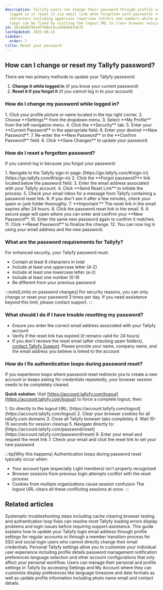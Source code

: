 ```yaml
---
description: Tallyfy users can change their password through profile settings when
  logged in or reset it via email link when forgotten with passwords requiring 8+
  characters including uppercase lowercase letters and numbers while authentication
  loops can be fixed by visiting the logout URL to clear browser sessions.
id: 18cddd8f95e4ff68ef6ca2664e6fde75
lastUpdated: 2025-08-15
sidebar:
  order: 7
title: Reset your password
---
```



## How can I change or reset my Tallyfy password?

There are two primary methods to update your Tallyfy password:

1.  **Change it while logged in** (if you know your current password)
2.  **Reset it if you forgot it** (if you cannot log in to your account)

### How do I change my password while logged in?

<Steps>
1. Click your profile picture or name located in the top right corner.
2. Choose **Settings** from the dropdown menu.
3. Select **My Profile** from the left navigation menu.
4. Click the **Security** tab.
5. Enter your **Current Password** in the appropriate field.
6. Enter your desired **New Password**.
7. Re-enter the **New Password** in the **Confirm Password** field.
8. Click **Save Changes** to update your password.
</Steps>

### How do I reset a forgotten password?

If you cannot log in because you forgot your password:

<Steps>
1. Navigate to the Tallyfy sign-in page: [https://go.tallyfy.com/#/sign-in](https://go.tallyfy.com/#/sign-in)
2. Click the **Forgot password?** link located below the password field.
3. Enter the email address associated with your Tallyfy account.
4. Click **Send Reset Link** to initiate the process.
5. Check your email inbox for a message from Tallyfy containing a password reset link.
6. If you don't see it after a few minutes, check your spam or junk folder thoroughly.
7. **Important:** The reset link in the email expires after 24 hours.
8. Click the password reset link in the email.
9. A secure page will open where you can enter and confirm your **New Password**.
10. Enter the same new password again to confirm it matches.
11. Click **Reset Password** to finalize the change.
12. You can now log in using your email address and the new password.
</Steps>

### What are the password requirements for Tallyfy?

For enhanced security, your Tallyfy password must:
- Contain at least 8 characters in total
- Include at least one uppercase letter (A-Z)
- Include at least one lowercase letter (a-z)
- Include at least one number (0-9)
- Be different from your previous password

:::note[Limits on password changes]
For security reasons, you can only change or reset your password 3 times per day. If you need assistance beyond this limit, please contact support.
:::

### What should I do if I have trouble resetting my password?

- Ensure you enter the correct email address associated with your Tallyfy account
- Verify if the reset link has expired (it remains valid for 24 hours)
- If you don't receive the reset email (after checking spam folders), [contact Tallyfy Support](/products/pro/miscellaneous/support/how-can-i-contact-tallyfys-support-team/). Please provide your name, company name, and the email address you believe is linked to the account

### How do I fix authentication loops during password reset?

If you experience loops where password reset redirects you to create a new account or keeps asking for credentials repeatedly, your browser session needs to be completely cleared.

**Quick solution**: Visit [https://account.tallyfy.com/logout](https://account.tallyfy.com/logout) to force a complete logout, then:

<Steps>
1. Go directly to the logout URL: [https://account.tallyfy.com/logout](https://account.tallyfy.com/logout)
2. Clear your browser cookies for all tallyfy.com domains
3. Close all Tallyfy browser tabs completely
4. Wait 10-15 seconds for session cleanup
5. Navigate directly to: [https://account.tallyfy.com/password/reset](https://account.tallyfy.com/password/reset)
6. Enter your email and request the reset link
7. Check your email and click the reset link to set your new password
</Steps>

:::tip[Why this happens]
Authentication loops during password reset typically occur when:
- Your account type (especially Light members) isn't properly recognized
- Browser sessions from previous login attempts conflict with the reset process
- Cookies from multiple organizations cause session confusion
The logout URL clears all these conflicting sessions at once.
:::


## Related articles
<CardGrid>
<LinkTitleCard header="<b>Miscellaneous > Troubleshooting</b>" href="/products/pro/miscellaneous/troubleshooting/" > Systematic troubleshooting steps including cache clearing browser testing and authentication loop fixes can resolve most Tallyfy loading errors display problems and login issues before requiring support assistance. </LinkTitleCard>
<LinkTitleCard header="<b>Personal Settings > Change my email address</b>" href="/products/pro/settings/personal-settings/how-can-i-change-my-email-address-in-tallyfy/" > This guide explains how to update your Tallyfy login email address through profile settings for regular accounts or through a member transition process for SSO and social login users who cannot directly change their email credentials. </LinkTitleCard>
<LinkTitleCard header="<b>Settings > Personal settings</b>" href="/products/pro/settings/personal-settings/" > Personal Tallyfy settings allow you to customize your individual user experience including profile details password management notification preferences language selection and other account configurations that only affect your personal workflow. </LinkTitleCard>
<LinkTitleCard header="<b>Personal Settings > Personalization settings</b>" href="/products/pro/settings/personal-settings/personalization-settings/" > Users can manage their personal and profile settings in Tallyfy by accessing Settings and My Account where they can customize display preferences like language timezone and date formats as well as update profile information including photo name email and contact details. </LinkTitleCard>
</CardGrid>